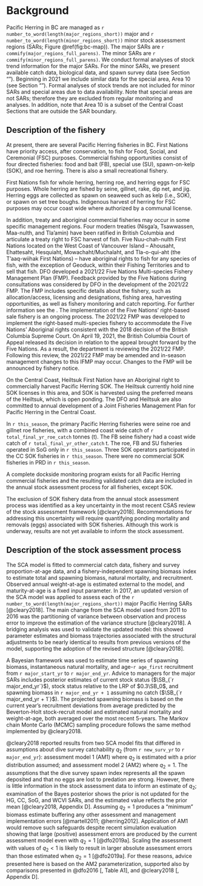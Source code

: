 # Background

Pacific Herring in BC are managed as
`r number_to_word(length(major_regions_short))` major and
`r number_to_word(length(minor_regions_short))` minor
stock assessment regions (SARs; Figure \@ref(fig:bc-map)).
The major SARs are `r commify(major_regions_full_parens)`.
The minor SARs are `r commify(minor_regions_full_parens)`.
We conduct formal analyses of stock trend information for the major SARs.
For the minor SARs, we present available
catch data, biological data, and spawn survey data
(see Section "\nameref{sec:app-minor}").
Beginning in 2021 we include similar data for the special area, Area 10
(see Section "\nameref{sec:app-special}").
Formal analyses of stock trends are not included for
minor SARs and special areas due to data availability.
Note that special areas are not SARs;
therefore they are excluded from regular monitoring and analyses.
In addition, note that Area 10 is a subset of the Central Coast Sections that
are outside the SAR boundary.

## Description of the fishery

At present, there are several Pacific Herring fisheries in BC.
First Nations have priority access, after conservation,
to fish for Food, Social, and Ceremonial (FSC) purposes.
Commercial fishing opportunities consist of four directed fisheries:
food and bait (FB),
special use (SU),
spawn-on-kelp (SOK), and
roe herring.
There is also a small recreational fishery.

First Nations fish for whole herring, herring roe, and
herring eggs for FSC purposes.
Whole herring are fished by seine, gillnet, rake, dip net, and jig.
Herring eggs are collected as spawn on seaweed such as kelp (i.e., SOK), or
spawn on set tree boughs. 
Indigenous harvest of herring for FSC purposes may occur coast wide
where authorized by a communal license.

In addition, treaty and aboriginal commercial fisheries may occur
in some specific management regions.
Four modern treaties (Nisga'a, Tsawwassen, Maa-nulth, and Tla'amin)
have been ratified in British Columbia and
articulate a treaty right to FSC harvest of fish.
Five Nuu-chah-nulth First Nations located on the West Coast of Vancouver Island
-- Ahousaht, Ehattesaht, Hesquiaht, Mowachaht/Muchalaht, and Tla-o-qui-aht
(the T’aaq-wiihak First Nations) --
have aboriginal rights to fish for any species of fish,
with the exception of Geoduck,
within their Fishing Territories and to sell that fish.
DFO developed a 2021/22 Five Nations Multi-species Fishery Management Plan (FMP).
Feedback provided by the Five Nations during consultations was considered
by DFO in the development of the 2021/22 FMP.
The FMP includes specific details about the fishery, such as
allocation/access,
licensing and designations,
fishing area,
harvesting opportunities, as well as
fishery monitoring and catch reporting.
For further information see the
\link{https://waves-vagues.dfo-mpo.gc.ca/Library/40953798.pdf}{FMP}.
The implementation of the Five Nations’ right-based sale fishery
is an ongoing process.
The 2021/22 FMP was developed to implement the right-based multi-species fishery
to accommodate the Five Nations’ Aboriginal rights
consistent with the 2018 decision of the British Columbia Supreme Court.
On April 19, 2021, the British Columbia Court of Appeal released its
decision in relation to the appeal brought forward by the Five Nations.
As a result, the department is reviewing the 2021/22 FMP.
Following this review, the 2021/22 FMP may be amended and
in-season management changes to this IFMP may occur.
Changes to the FMP will be announced by fishery notice. 

On the Central Coast,
Heiltsuk First Nation have an Aboriginal right to commercially harvest
Pacific Herring SOK.
The Heiltsuk currently hold nine SOK licenses in this area,
and SOK is harvested using the preferred means of the Heiltsuk,
which is open ponding.
The DFO and Heiltsuk are also committed to annual development of a
Joint Fisheries Management Plan for Pacific Herring in the Central Coast.

In `r this_season`, the primary Pacific Herring fisheries were 
seine roe and gillnet roe fisheries,
with a combined coast wide catch of `r total_final_yr_roe_catch` tonnes (t).
The FB seine fishery had a coast wide catch of
`r total_final_yr_other_catch`&nbsp;t.
The roe, FB and SU fisheries operated in SoG only in `r this_season`.
Three SOK operators participated in the CC SOK fisheries in `r this_season`.
There were no commercial SOK fisheries in PRD in `r this_season`.

A complete dockside monitoring program exists for all Pacific Herring
commercial fisheries and the resulting validated catch data are included
in the annual stock assessment process for all fisheries, except SOK.

The exclusion of SOK fishery data from the annual stock assessment process was
identified as a key uncertainty in the most recent CSAS review
of the stock assessment framework [@cleary2018].
Recommendations for addressing this uncertainty will require quantifying
ponding mortality and removals (eggs) associated with SOK fisheries.
Although this work is underway,
results are not yet available to inform the stock assessment.

## Description of the stock assessment process

The SCA model is fitted to
commercial catch data,
fishery and survey proportion-at-age data, and
a fishery-independent spawning biomass index to estimate
total and spawning biomass,
natural mortality, and
recruitment.
Observed annual weight-at-age is estimated external to the model, and
maturity-at-age is a fixed input parameter.
In 2017, an updated version of the SCA model was applied to assess each of the
`r number_to_word(length(major_regions_short))`
major Pacific Herring SARs [@cleary2018].
The main change from the SCA model used from 2011 to 2016 was
the partitioning of variance between observation and process error
to improve the estimation of the variance structure [@cleary2018].
A bridging analysis was used to validate the updated model:
this showed parameter estimates and biomass trajectories
associated with the structural adjustments to be nearly identical
to results from previous versions of the model,
supporting the adoption of the revised structure [@cleary2018].

A Bayesian framework was used to estimate time series of
spawning biomass,
instantaneous natural mortality, and
age-`r age_first` recruitment from `r major_start_yr` to `r major_end_yr`.
Advice to managers for the major SARs includes posterior estimates of
current stock status ($\SB_{`r major_end_yr`}$),
stock status relative to the LRP of $0.3\SB_0$, and
spawning biomass in `r major_end_yr + 1` assuming no catch
($\SB_{`r major_end_yr + 1`}$).
The projected spawning biomass is based on
the current year's recruitment deviations from average
predicted by the Beverton-Holt stock-recruit model and
estimated natural mortality and weight-at-age,
both averaged over the most recent 5-years.
The Markov chain Monte Carlo (MCMC) sampling procedure follows the same method implemented by @cleary2018.

@cleary2018 reported results from two SCA model fits that differed
in assumptions about dive survey catchability $q_2$
(from `r new_surv_yr` to `r major_end_yr`):
assessment model 1 (AM1) where $q_2$ is estimated with a prior distribution assumed; and
assessment model 2 (AM2) where $q_2 = 1$.
The assumptions that the dive survey spawn index represents
all the spawn deposited and that no eggs are lost to predation are strong.
However, there is little information in the stock assessment data
to inform an estimate of $q_2$;
examination of the Bayes posterior shows the prior is not updated for
the HG, CC, SoG, and WCVI SARs, and
the estimated value reflects the prior mean [@cleary2018, Appendix D].
Assuming $q_2 = 1$ produces a "minimum" biomass estimate
buffering any other assessment and management implementation errors
[@martell2011; @herring2012].
Application of AM1 would remove such safeguards
despite recent simulation evaluation showing that
large (positive) assessment errors are produced by the current assessment model
even with $q_2 = 1$ [@dfo2019a].
Scaling the assessment with values of $q_2 < 1$ is likely to result in
larger absolute assessment errors than those estimated when $q_2 = 1$ [@dfo2019a].
For these reasons,
advice presented here is based on the AM2 parameterization,
supported also by comparisons presented in @dfo2016 [, Table A1], and
@cleary2018 [, Appendix D].
